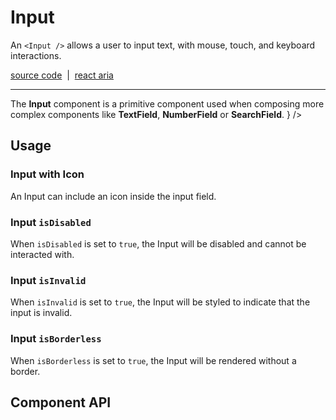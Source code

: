 
<Meta title="Components/Input" />

# Input

An `<Input />` allows a user to input text, with mouse, touch, and keyboard
interactions.

[source code](https://github.com/alex-mcgovern/boondoggle/tree/main/src/components/input)
&nbsp;|&nbsp;
[react aria](https://react-spectrum.adobe.com/react-aria/Input.html)

<hr />

<Unstyled>
    <Alert
        variant="default"
        title="Note"
        icon={Lightbulb}
        className="!my-4"
        description={
            <>
                The <b>Input</b> component is a primitive component used when
                composing more complex components like <b>TextField</b>, <b>NumberField</b> or <b>SearchField</b>.
            </>
        }
    />
</Unstyled>

<Canvas of={stories.example} />

## Usage

### Input with Icon

An Input can include an icon inside the input field.

<Canvas of={stories.withIcon} />

### Input `isDisabled`

When `isDisabled` is set to `true`, the Input will be disabled and cannot be interacted with.

<Canvas of={stories.isDisabled} />

### Input `isInvalid`

When `isInvalid` is set to `true`, the Input will be styled to indicate that the input is invalid.

<Canvas of={stories.isInvalid} />

### Input `isBorderless`

When `isBorderless` is set to `true`, the Input will be rendered without a border.

<Canvas of={stories.isBorderless} />

## Component API

<ArgTypes of={Input} />
